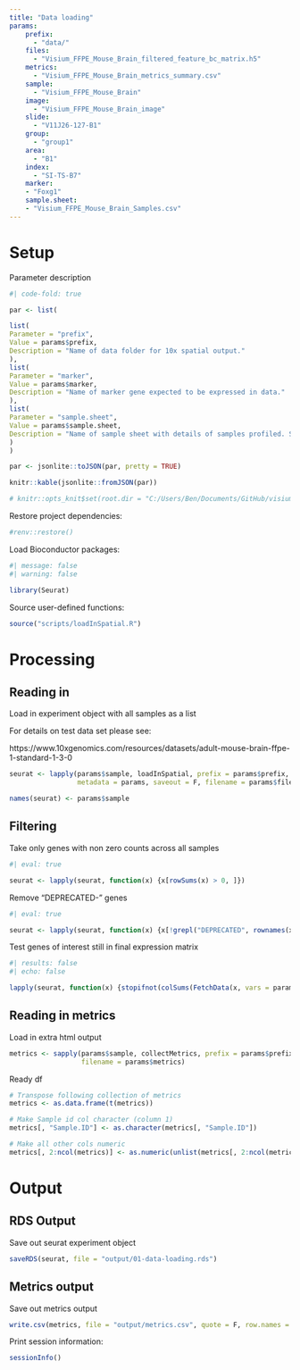 ```yaml
---
title: "Data loading"
params:
    prefix:
      - "data/"
    files:
      - "Visium_FFPE_Mouse_Brain_filtered_feature_bc_matrix.h5"
    metrics:
      - "Visium_FFPE_Mouse_Brain_metrics_summary.csv"
    sample:
      - "Visium_FFPE_Mouse_Brain"
    image:
      - "Visium_FFPE_Mouse_Brain_image"
    slide:
      - "V11J26-127-B1"
    group:
      - "group1"
    area:
      - "B1"
    index:
      - "SI-TS-B7"
    marker:
    - "Foxg1"
    sample.sheet:
    - "Visium_FFPE_Mouse_Brain_Samples.csv"
---
```


# Setup

Parameter description

```r
#| code-fold: true

par <- list(

list(
Parameter = "prefix",
Value = params$prefix,
Description = "Name of data folder for 10x spatial output."
),
list(
Parameter = "marker",
Value = params$marker,
Description = "Name of marker gene expected to be expressed in data."
),
list(
Parameter = "sample.sheet",
Value = params$sample.sheet,
Description = "Name of sample sheet with details of samples profiled. Should be within 10x data folder defined in params$prefix."
)
)

par <- jsonlite::toJSON(par, pretty = TRUE)

knitr::kable(jsonlite::fromJSON(par))
```

```r
# knitr::opts_knit$set(root.dir = "C:/Users/Ben/Documents/GitHub/visium")
```

Restore project dependencies:

```r
#renv::restore()
```

Load Bioconductor packages:

```r
#| message: false
#| warning: false

library(Seurat)
```

Source user-defined functions:

```r
source("scripts/loadInSpatial.R")
```

# Processing

## Reading in

Load in experiment object with all samples as a list

For details on test data set please see:

https://www.10xgenomics.com/resources/datasets/adult-mouse-brain-ffpe-1-standard-1-3-0

```r
seurat <- lapply(params$sample, loadInSpatial, prefix = params$prefix,
                 metadata = params, saveout = F, filename = params$files)

names(seurat) <- params$sample
```

## Filtering

Take only genes with non zero counts across all samples

```r
#| eval: true

seurat <- lapply(seurat, function(x) {x[rowSums(x) > 0, ]})
```

Remove "DEPRECATED-" genes

```r
#| eval: true

seurat <- lapply(seurat, function(x) {x[!grepl("DEPRECATED", rownames(x)), ]})
```

Test genes of interest still in final expression matrix

```r
#| results: false
#| echo: false

lapply(seurat, function(x) {stopifnot(colSums(FetchData(x, vars = params$marker)) > 0)})
```

## Reading in metrics

Load in extra html output

```r
metrics <- sapply(params$sample, collectMetrics, prefix = params$prefix,
                  filename = params$metrics)
```

Ready df

```r
# Transpose following collection of metrics
metrics <- as.data.frame(t(metrics))

# Make Sample id col character (column 1)
metrics[, "Sample.ID"] <- as.character(metrics[, "Sample.ID"])

# Make all other cols numeric
metrics[, 2:ncol(metrics)] <- as.numeric(unlist(metrics[, 2:ncol(metrics)]))
```

# Output

## RDS Output

Save out seurat experiment object

```r
saveRDS(seurat, file = "output/01-data-loading.rds")
```

## Metrics output

Save out metrics output

```r
write.csv(metrics, file = "output/metrics.csv", quote = F, row.names = F)
```

Print session information:

```r
sessionInfo()
```
